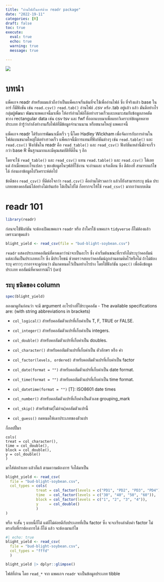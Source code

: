 ```yaml
---
title: "อ่านไฟล์ในอาร์ด้วย readr package"
date: "2022-19-11"
categories: [R]
draft: false
toc: true 
execute: 
  eval: true
  echo: true
  warning: true
  message: true
  
---
```

![](https://images.unsplash.com/photo-1457369804613-52c61a468e7d?q=80&w=2670&auto=format&fit=crop&ixlib=rb-4.0.3&ixid=M3wxMjA3fDB8MHxwaG90by1wYWdlfHx8fGVufDB8fHx8fA%3D%3D)

# บทนำ

แพ็คเกจ readr สำหรับผมแล้วถือว่าเป็นแพ็คเกจเริ่นต้นที่จะใช้เพื่ออ่านไฟล์ ซึ่ง ที่จริงแล้ว base ในอาร์ ก็มีฟังชัน เช่น `read.csv()` `read.tab()` อ่านไฟล์ *.csv หรือ* .tab อยู่แล้ว แล้ว มันดีอย่างไร กลุ่มผู้พัฒนา พัฒนาแพคเกจนี้มาเพื่อ ให้อาร์อ่านไฟล์ได้อย่างรวดเร็วและเหมาะสมกับข้อมูลภาคตัดขวาง rectangular data เช่น csv tsv และ fwf ที่ออกแบบมาเพื่อแยกวิเคราะห์ข้อมูลหลายประเภท ถ้ารู้ว่ากำลังทำงานกัับไฟล์ที่มีข้อมูลจำนวนนาน หรือขนาดใหญ่ แพคเกจนี้

แพ็คเกจ readr ได้รับการพัฒนาเมื่อเร็ว ๆ นี้โดย Hadley Wickham เพื่อจัดการกับการอ่านในไฟล์แบนขนาดใหญ่ได้อย่างรวดเร็ว แพ็คเกจนี้มีการแทนที่ฟังก์ชันต่างๆ เช่น `read.table()` และ `read.csv()` ฟังก์ชันใน readr คือ `read_table()` และ `read_csv()` ฟังก์ชันเหล่านี้มักจะเร็วกว่า base R พื้นฐานมากและมีคุณสมบัติที่ดีอื่น ๆ อีก

โดยจะใช้ `read_table()` และ `read_csv()` แทน `read.table()` และ `read.csv()` ได้เลย แต่ ถ้าเมื่อพบอะไรแปลก ๆ ของข้อมูลในๆฟล์ที่ใช้งาน จะอ่านและ แจ้งเตือน ซึ่ง ดีต้องที่ สามารถแก้ไขได้ ก่อนเอาข้อมูลไปวิเคราะห์ต่อไป

ข้อดีของ `read_csv()` ที่ดีต่อใจกว่า `read.csv()` คืออ่านได้รวดกว่า แล้วก็ยังสามารถระบุ ชนิด ประเภทอของคอลัมน์ได้อย่างไม่เย้นเย้อ ได้เป็นไปได้ ก็อยากจะให้ใช้ `read_csv()` มากกว่าแบบเดิม

# readr 101

```r
library(readr)
```

ก่อนจะใช้ฟังก์ชัน จะต้องเปิดแพคเกจ `readr` หรือ ถ้าใครใช้ แพคเกจ `tidyverse` ก็ไม่ต้องแล้วเพราะมาชุดแล้ว

```r
blight_yield <- read_csv(file = "bud-blight-soybean.csv")
```

::: callout-note
`readr` แสดงประเภทคอลัมน์ที่คาดเดาว่าน่าจะเป็นอะไร ซึ่ง ค่าเริ่มต้นขณะที่เรายังไม่ระบุว่าคอลัมน์แต่ละอันเป็นประเภทอะไร ซึ่ง มีประโยชน์ ช่วยตรวจสอบว่าคอลัมน์ถูกอ่านตามคิดไว้หรือไม่ ถ้าไม่ต้องระบุ คราวๆ เราอาจจะดูก่อนว่า มันกดหนดไว้เป็นอย่างไรบ้าง โดยใช้ฟังก์ชัน `spec()` เพื่อดึงข้อมูลประเภท คอลัมน์ที่คาดการณ์ไว้ (เดา)
:::

## ระบุ ชนิดของ column

```r
spec(blight_yield)
```

ลองมาดูกันก่อนว่า จะมี argument อะไรบ้างที่ใช้ระบุคอลัม - The available specifications are: (with string abbreviations in brackets)

-   `col_logical()` สำหรับคอลัมตัวแปรที่เก็บค่าเป็น T, F, TRUE or FALSE.

-   `col_integer()` สำหรับคอลัมตัวแปรที่เก็บค่าเป็น integers.

-   `col_double()` สำหรับคอลัมตัวแปรที่เก็บค่าเป็น doubles.

-   `col_character()` สำหรับคอลัมตัวแปรที่เก็บค่าเป็น ตัวอักษร หรือ คำ

-   `col_factor(levels, ordered)` สำหรับคอลัมตัวแปรที่เก็บค่าเป็น factor

-   `col_date(format = "")` สำหรับคอลัมตัวแปรที่เก็บค่าเป็น date format.

-   `col_time(format = "")` สำหรับคอลัมตัวแปรที่เก็บค่าเป็น time format.

-   `col_datetime(format = "")` \[T\]: ISO8601 date times

-   `col_number()` สำหรับคอลัมตัวแปรที่เก็บค่าเป็นตัวเลข grouping_mark

-   `col_skip()` สำหรับข้าม(ไม่อ่าน)คอลัมตัวแปรนี้

-   `col_guess()` กดหนดให้เดาประเภทของตัวแปร

ก็กอปปี้มา

```         
cols(
treat = col_character(), 
time = col_double(), 
block = col_double(), 
y = col_double() 
)
```

มาใส่ต่อถ้าเลย แล้วก็แก้ ตามความต้องการ จึงได้มาเป็น

```r
blight_yield <- read_csv(
  file = "bud-blight-soybean.csv",
  col_types = cols(
              treat = col_factor(levels = c("PD1", "PD2", "PD3", "PD4")),
              time  = col_factor(levels = c("30", "40", "50", "60")),
              block = col_factor(levels = c("1", "2", "3", "4")),
              y     = col_double()
              )
)
```

หรือ จะสั้น ๆ แบบนี้ก็ได้ แต่ก็ไม่ค่อยดีกับประเภทที่เป็น factor ซึ่ง จะจะเรียงลำดับค่า factor ไม่ตรงกับที่เราต้องการได้ ก็ได้ แล้ว จะต้องมาแก้ไข

```r
#| echo: true
blight_yield <- read_csv(
  file = "bud-blight-soybean.csv",
  col_types = "fffd"
  )
```

```r
blight_yield |> dplyr::glimpse()
```

::: callout-note
ไฟล์ที่อ่าน โดย `read_*` จาก แพคเกจ `readr` จะเป็นข้อมูลประเภท tibble 
:::

